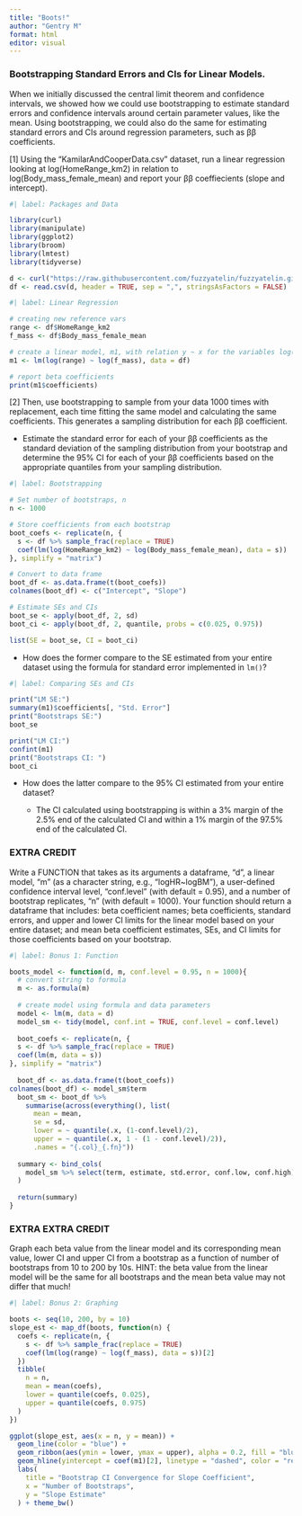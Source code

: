 ```yaml
---
title: "Boots!"
author: "Gentry M"
format: html
editor: visual
---
```


### Bootstrapping Standard Errors and CIs for Linear Models.

When we initially discussed the central limit theorem and confidence intervals, we showed how we could use bootstrapping to estimate standard errors and confidence intervals around certain parameter values, like the mean. Using bootstrapping, we could also do the same for estimating standard errors and CIs around regression parameters, such as ββ coefficients.

\[1\] Using the “KamilarAndCooperData.csv” dataset, run a linear regression looking at log(HomeRange_km2) in relation to log(Body_mass_female_mean) and report your ββ coeffiecients (slope and intercept).

```r
#| label: Packages and Data

library(curl)
library(manipulate)
library(ggplot2)
library(broom)
library(lmtest)
library(tidyverse)

d <- curl("https://raw.githubusercontent.com/fuzzyatelin/fuzzyatelin.github.io/refs/heads/master/AN588_Spring25/KamilarAndCooperData.csv")
df <- read.csv(d, header = TRUE, sep = ",", stringsAsFactors = FALSE)
```

```r
#| label: Linear Regression

# creating new reference vars
range <- df$HomeRange_km2
f_mass <- df$Body_mass_female_mean

# create a linear model, m1, with relation y ~ x for the variables log(HomeRange_km2) and log(Body_mass_female_mean)
m1 <- lm(log(range) ~ log(f_mass), data = df)

# report beta coefficients
print(m1$coefficients)
```

\[2\] Then, use bootstrapping to sample from your data 1000 times with replacement, each time fitting the same model and calculating the same coefficients. This generates a sampling distribution for each ββ coefficient.

-   Estimate the standard error for each of your ββ coefficients as the standard deviation of the sampling distribution from your bootstrap and determine the 95% CI for each of your ββ coefficients based on the appropriate quantiles from your sampling distribution.

```r
#| label: Bootstrapping

# Set number of bootstraps, n
n <- 1000

# Store coefficients from each bootstrap
boot_coefs <- replicate(n, {
  s <- df %>% sample_frac(replace = TRUE)
  coef(lm(log(HomeRange_km2) ~ log(Body_mass_female_mean), data = s))
}, simplify = "matrix")

# Convert to data frame
boot_df <- as.data.frame(t(boot_coefs))
colnames(boot_df) <- c("Intercept", "Slope")

# Estimate SEs and CIs
boot_se <- apply(boot_df, 2, sd)
boot_ci <- apply(boot_df, 2, quantile, probs = c(0.025, 0.975))

list(SE = boot_se, CI = boot_ci)
```

-   How does the former compare to the SE estimated from your entire dataset using the formula for standard error implemented in `lm()`?

```r
#| label: Comparing SEs and CIs

print("LM SE:")
summary(m1)$coefficients[, "Std. Error"]
print("Bootstraps SE:")
boot_se

print("LM CI:")
confint(m1)
print("Bootstraps CI: ")
boot_ci
```

-   How does the latter compare to the 95% CI estimated from your entire dataset?

    -   The CI calculated using bootstrapping is within a 3% margin of the 2.5% end of the calculated CI and within a 1% margin of the 97.5% end of the calculated CI.

### **EXTRA CREDIT**

Write a FUNCTION that takes as its arguments a dataframe, “d”, a linear model, “m” (as a character string, e.g., “logHR\~logBM”), a user-defined confidence interval level, “conf.level” (with default = 0.95), and a number of bootstrap replicates, “n” (with default = 1000). Your function should return a dataframe that includes: beta coefficient names; beta coefficients, standard errors, and upper and lower CI limits for the linear model based on your entire dataset; and mean beta coefficient estimates, SEs, and CI limits for those coefficients based on your bootstrap.

```r
#| label: Bonus 1: Function

boots_model <- function(d, m, conf.level = 0.95, n = 1000){
  # convert string to formula
  m <- as.formula(m)
  
  # create model using formula and data parameters
  model <- lm(m, data = d)
  model_sm <- tidy(model, conf.int = TRUE, conf.level = conf.level)
  
  boot_coefs <- replicate(n, {
  s <- df %>% sample_frac(replace = TRUE)
  coef(lm(m, data = s))
}, simplify = "matrix")
  
  boot_df <- as.data.frame(t(boot_coefs))
colnames(boot_df) <- model_sm$term
  boot_sm <- boot_df %>% 
    summarise(across(everything(), list(
      mean = mean,
      se = sd, 
      lower = ~ quantile(.x, (1-conf.level)/2),
      upper = ~ quantile(.x, 1 - (1 - conf.level)/2)),
      .names = "{.col}_{.fn}"))
  
  summary <- bind_cols(
    model_sm %>% select(term, estimate, std.error, conf.low, conf.high), boot_sm
  )
  
  return(summary)
}
```

### **EXTRA EXTRA CREDIT**

Graph each beta value from the linear model and its corresponding mean value, lower CI and upper CI from a bootstrap as a function of number of bootstraps from 10 to 200 by 10s. HINT: the beta value from the linear model will be the same for all bootstraps and the mean beta value may not differ that much!

```r
#| label: Bonus 2: Graphing

boots <- seq(10, 200, by = 10)
slope_est <- map_df(boots, function(n) {
  coefs <- replicate(n, {
    s <- df %>% sample_frac(replace = TRUE)
    coef(lm(log(range) ~ log(f_mass), data = s))[2]
  })
  tibble(
    n = n,
    mean = mean(coefs),
    lower = quantile(coefs, 0.025),
    upper = quantile(coefs, 0.975)
  )
})

ggplot(slope_est, aes(x = n, y = mean)) +
  geom_line(color = "blue") +
  geom_ribbon(aes(ymin = lower, ymax = upper), alpha = 0.2, fill = "blue") +
  geom_hline(yintercept = coef(m1)[2], linetype = "dashed", color = "red") + 
  labs(
    title = "Bootstrap CI Convergence for Slope Coefficient",
    x = "Number of Bootstraps",
    y = "Slope Estimate"
  ) + theme_bw()
```
